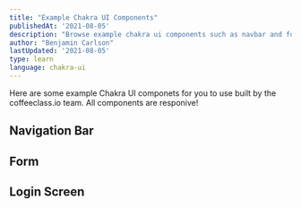 ```yaml
---
title: "Example Chakra UI Components"
publishedAt: '2021-08-05'
description: "Browse example chakra ui components such as navbar and form."
author: "Benjamin Carlson"
lastUpdated: '2021-08-05'
type: learn
language: chakra-ui
---
```


Here are some example Chakra UI componets for you to use built by the coffeeclass.io team. All components are responive!

## Navigation Bar

## Form

## Login Screen